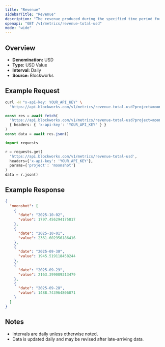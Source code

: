 ```yaml
---
title: "Revenue"
sidebarTitle: "Revenue"
description: "The revenue produced during the specified time period for given project."
openapi: "GET /v1/metrics/revenue-total-usd"
mode: "wide"
---
```


## Overview

- **Denomination:** USD
- **Type:** USD Value
- **Interval:** Daily
- **Source:** Blockworks

## Example Request

<CodeGroup>

```bash cURL
curl -H "x-api-key: YOUR_API_KEY" \
  "https://api.blockworks.com/v1/metrics/revenue-total-usd?project=moonshot"
```

```typescript TypeScript
const res = await fetch(
  'https://api.blockworks.com/v1/metrics/revenue-total-usd?project=moonshot',
  { headers: { 'x-api-key': 'YOUR_API_KEY' } }
)
const data = await res.json()
```

```python Python
import requests

r = requests.get(
  'https://api.blockworks.com/v1/metrics/revenue-total-usd',
  headers={'x-api-key': 'YOUR_API_KEY'},
  params={'project': 'moonshot'}
)
data = r.json()
```

</CodeGroup>

## Example Response

```json
{
  "moonshot": [
    {
      "date": "2025-10-02",
      "value": 1797.456294175817
    },
    {
      "date": "2025-10-01",
      "value": 2361.602956186416
    },
    {
      "date": "2025-09-30",
      "value": 1945.519118458244
    },
    {
      "date": "2025-09-29",
      "value": 2163.399089313479
    },
    {
      "date": "2025-09-28",
      "value": 1488.743964806071
    }
  ]
}
```

## Notes
- Intervals are daily unless otherwise noted.
- Data is updated daily and may be revised after late-arriving data.